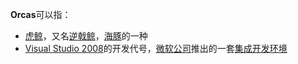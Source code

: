 '''Orcas'''可以指：
* [[虎鲸|虎鲸]]，又名[[逆戟鲸|逆戟鲸]]，[[海豚|海豚]]的一种
* [[Microsoft_Visual_Studio#Visual_Studio_2008|Visual Studio 2008]]的开发代号，[[微软公司|微软公司]]推出的一套[[集成开发环境|集成开发环境]]
{{disambig}}